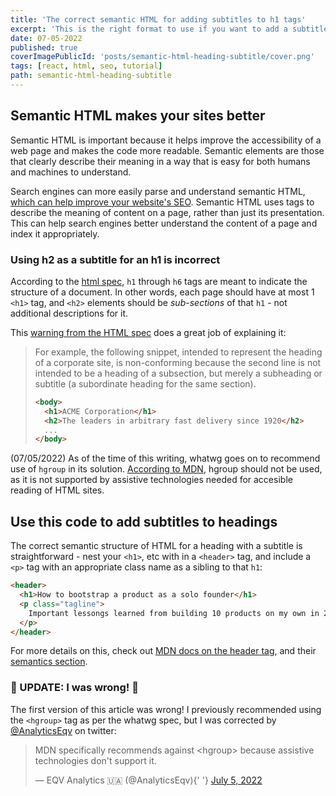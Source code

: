 ```yaml
---
title: 'The correct semantic HTML for adding subtitles to h1 tags'
excerpt: 'This is the right format to use if you want to add a subtitle below an h1 tag on your html pages. Semantic HTML makes your site more accessible and better for SEO, since it is easier for search engines to process.'
date: 07-05-2022
published: true
coverImagePublicId: 'posts/semantic-html-heading-subtitle/cover.png'
tags: [react, html, seo, tutorial]
path: semantic-html-heading-subtitle
---
```


## Semantic HTML makes your sites better

Semantic HTML is important because it helps improve the accessibility of a web page and makes the code more readable. Semantic elements are those that clearly describe their meaning in a way that is easy for both humans and machines to understand.

Search engines can more easily parse and understand semantic HTML, [which can help improve your website's SEO](https://developers.google.com/style/semantic-tagging). Semantic HTML uses tags to describe the meaning of content on a page, rather than just its presentation. This can help search engines better understand the content of a page and index it appropriately.

### Using h2 as a subtitle for an h1 is incorrect

According to the [html spec](https://html.spec.whatwg.org/multipage/dom.html#heading-content-2), `h1` through `h6` tags are meant to indicate the structure of a document. In other words, each page should have at most 1 `<h1>` tag, and `<h2>` elements should be _sub-sections_ of that `h1` - not additional descriptions for it.

This [warning from the HTML spec](https://html.spec.whatwg.org/multipage/dom.html#sectioning-content) does a great job of explaining it:

> For example, the following snippet, intended to represent the heading of a corporate site, is non-conforming because the second line is not intended to be a heading of a subsection, but merely a subheading or subtitle (a subordinate heading for the same section).
>
> ```html
> <body>
>   <h1>ACME Corporation</h1>
>   <h2>The leaders in arbitrary fast delivery since 1920</h2>
>   ...
> </body>
> ```

(07/05/2022) As of the time of this writing, whatwg goes on to recommend use of `hgroup` in its solution. [According to MDN](https://developer.mozilla.org/en-US/docs/Web/HTML/Element/hgroup#usage_notes), hgroup should not be used, as it is not supported by assistive technologies needed for accesible reading of HTML sites.

## Use this code to add subtitles to headings

The correct semantic structure of HTML for a heading with a subtitle is straightforward - nest your `<h1>`, etc with in a `<header>` tag, and include a `<p>` tag with an appropriate class name as a sibling to that `h1`:

```html
<header>
  <h1>How to bootstrap a product as a solo founder</h1>
  <p class="tagline">
    Important lessongs learned from building 10 products on my own in 2 years
  </p>
</header>
```

For more details on this, check out [MDN docs on the header tag](https://developer.mozilla.org/en-US/docs/Web/HTML/Element/header), and their [semantics section](https://developer.mozilla.org/en-US/docs/Glossary/Semantics).

### 🚨 UPDATE: I was wrong! 🚨

The first version of this article was wrong! I previously recommended using the `<hgroup>` tag as per the whatwg spec, but I was corrected by [@AnalyticsEqv](https://twitter.com/AnalyticsEqv) on twitter:

<blockquote class="twitter-tweet">
  <p lang="en" dir="ltr">
    MDN specifically recommends against &lt;hgroup&gt; because assistive
    technologies don&#39;t support it.
  </p>
  &mdash; EQV Analytics 🇺🇦 (@AnalyticsEqv){' '}
  <a href="https://twitter.com/AnalyticsEqv/status/1544328749272993792?ref_src=twsrc%5Etfw">
    July 5, 2022
  </a>
</blockquote>
<script async src="https://platform.twitter.com/widgets.js" charset="utf-8" />

Thanks for the correction! I definitely get things wrong sometimes, and I'm always happy to correct myself when appropriate.

## Did you find this helpful?

You might also like these other articles I've written:

- [How to run dependabot locally on your projects](https://mikebifulco.com/posts/run-dependabot-locally)
- [No Floating Promises: an eslint rule to prevent async code errors](https://mikebifulco.com/posts/eslint-no-floating-promises)
- [JavaScript tips: nullish coalescing](https://mikebifulco.com/posts/nullish-coalescing-javascript)

If you want to hear more from me, consider subscribing to my newsletter 👇🏼
